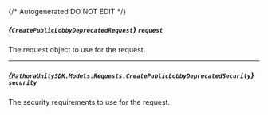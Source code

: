 {/* Autogenerated DO NOT EDIT  */}

##### *{`CreatePublicLobbyDeprecatedRequest`}* `request`
The request object to use for the request.

<Collapsible openLabel={Labels.showProperties} closeLabel={Labels.hideProperties}>
  <CreatePublicLobbyDeprecatedRequest />
</Collapsible>

---
##### *{`HathoraUnitySDK.Models.Requests.CreatePublicLobbyDeprecatedSecurity`}* `security`
The security requirements to use for the request.

<Collapsible openLabel={Labels.showProperties} closeLabel={Labels.hideProperties}>
  <CreatePublicLobbyDeprecatedSecurity />
</Collapsible>

